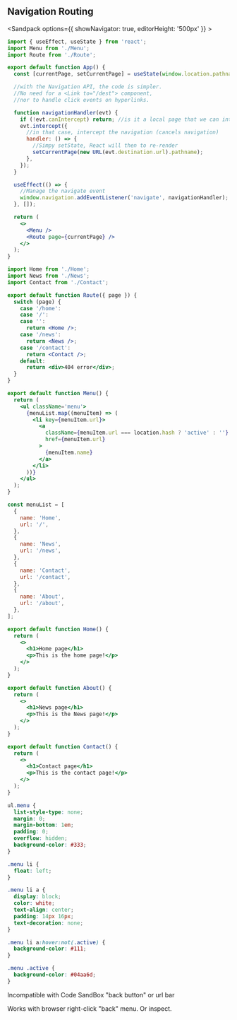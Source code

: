 ## Navigation Routing

<Sandpack options={{ showNavigator: true, editorHeight: '500px' }} >

```jsx App.js active
import { useEffect, useState } from 'react';
import Menu from './Menu';
import Route from './Route';

export default function App() {
  const [currentPage, setCurrentPage] = useState(window.location.pathname);

  //with the Navigation API, the code is simpler.
  //No need for a <Link to="/dest"> component,
  //nor to handle click events on hyperlinks.

  function navigationHandler(evt) {
    if (!evt.canIntercept) return; //is it a local page that we can intercept?
    evt.intercept({
      //in that case, intercept the navigation (cancels navigation)
      handler: () => {
        //Simpy setState, React will then to re-render
        setCurrentPage(new URL(evt.destination.url).pathname);
      },
    });
  }

  useEffect(() => {
    //Manage the navigate event
    window.navigation.addEventListener('navigate', navigationHandler);
  }, []);

  return (
    <>
      <Menu />
      <Route page={currentPage} />
    </>
  );
}
```

```jsx Route.jsx
import Home from './Home';
import News from './News';
import Contact from './Contact';

export default function Route({ page }) {
  switch (page) {
    case '/home':
    case '/':
    case '':
      return <Home />;
    case '/news':
      return <News />;
    case '/contact':
      return <Contact />;
    default:
      return <div>404 error</div>;
  }
}
```

```jsx Menu.jsx
export default function Menu() {
  return (
    <ul className='menu'>
      {menuList.map((menuItem) => (
        <li key={menuItem.url}>
          <a
            className={menuItem.url === location.hash ? 'active' : ''}
            href={menuItem.url}
          >
            {menuItem.name}
          </a>
        </li>
      ))}
    </ul>
  );
}

const menuList = [
  {
    name: 'Home',
    url: '/',
  },
  {
    name: 'News',
    url: '/news',
  },
  {
    name: 'Contact',
    url: '/contact',
  },
  {
    name: 'About',
    url: '/about',
  },
];
```

```jsx Home.jsx
export default function Home() {
  return (
    <>
      <h1>Home page</h1>
      <p>This is the home page!</p>
    </>
  );
}
```

```jsx News.jsx
export default function About() {
  return (
    <>
      <h1>News page</h1>
      <p>This is the News page!</p>
    </>
  );
}
```

```jsx Contact.jsx
export default function Contact() {
  return (
    <>
      <h1>Contact page</h1>
      <p>This is the contact page!</p>
    </>
  );
}
```

```css
ul.menu {
  list-style-type: none;
  margin: 0;
  margin-bottom: 1em;
  padding: 0;
  overflow: hidden;
  background-color: #333;
}

.menu li {
  float: left;
}

.menu li a {
  display: block;
  color: white;
  text-align: center;
  padding: 14px 16px;
  text-decoration: none;
}

.menu li a:hover:not(.active) {
  background-color: #111;
}

.menu .active {
  background-color: #04aa6d;
}
```

</Sandpack>

Incompatible with Code SandBox "back button" or url bar

Works with browser right-click "back" menu. Or inspect.
